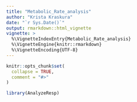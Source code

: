 ```yaml
---
title: "Metabolic_Rate_analysis"
author: "Krista Kraskura"
date: "`r Sys.Date()`"
output: rmarkdown::html_vignette
vignette: >
  %\VignetteIndexEntry{Metabolic_Rate_analysis}
  %\VignetteEngine{knitr::rmarkdown}
  %\VignetteEncoding{UTF-8}
---
```


```r
knitr::opts_chunk$set(
  collapse = TRUE,
  comment = "#>"
)
```




```r
library(AnalyzeResp)
```
